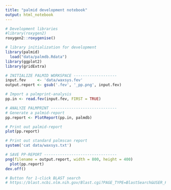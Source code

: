 ```yaml
---
title: "palmid development notebook"
output: html_notebook
---
```


```r
# Development libraries
#library(roxygen2)
roxygen2::roxygenise()
```

```r
# library initialization for development
library(palmid)
  load("data/palmdb.Rdata") 
library(ggplot2)
library(gridExtra)
```

```r
# INITIALIZE PALMID WORKSPACE -------------------
input.fev     <- 'data/waxsys.fev'
output.report <- gsub('.fev', '_pp.png', input.fev)

# Import a palmprint-analysis
pp.in <- read.fev(input.fev, FIRST = TRUE)

```

```r
# ANALYZE PALMPRINT -----------------------------
# Generate a palmid-report
pp.report <- PlotReport(pp.in, palmdb)

# Print out palmid-report
plot(pp.report)

# Print out standard palmscan report
system('cat data/waxsys.txt')

```

```r
# SAVE PP-REPORT --------------------------------
png(filename = output.report, width = 800, height = 400)
  plot(pp.report)
dev.off()
```


```r
# Button for 1-click BLAST search
# https://blast.ncbi.nlm.nih.gov/Blast.cgi?PAGE_TYPE=BlastSearch&USER_FORMAT_DEFAULTS=on&SET_SAVED_SEARCH=true&PAGE=Proteins&PROGRAM=blastp&QUERY=FQGDIAGWDTRVSEYELQNEQRICEERAESEDHRRKIRTIYECYRSPIIRVQDADGNLMWLHGRGQRMSGTIVTYAMNTITNAIIQQAVSKDLGNTYGRENRLISGDDCLV&JOB_TITLE=SRR9968562_waxsystermes_virus_microassembly&GAPCOSTS=11%201&DATABASE=nr&BLAST_PROGRAMS=blastp&MAX_NUM_SEQ=100&SHORT_QUERY_ADJUST=on&EXPECT=0.05&WORD_SIZE=6&MATRIX_NAME=BLOSUM62&COMPOSITION_BASED_STATISTICS=2&EQ_MENU=Enter%20organism%20name%20or%20id--completions%20will%20be%20suggested&PROG_DEFAULTS=on&SHOW_OVERVIEW=on&SHOW_LINKOUT=on&ALIGNMENT_VIEW=Pairwise&MASK_CHAR=2&MASK_COLOR=1&GET_SEQUENCE=on&NEW_VIEW=on&NUM_OVERVIEW=100&DESCRIPTIONS=100&ALIGNMENTS=100&FORMAT_OBJECT=Alignment&FORMAT_TYPE=HTML

```
